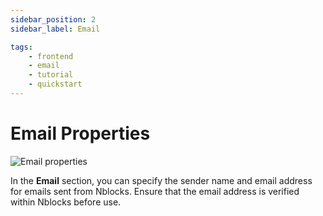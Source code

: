 ```yaml
---
sidebar_position: 2
sidebar_label: Email

tags:
    - frontend
    - email
    - tutorial
    - quickstart
---
```



# Email Properties
![Email properties](../assets/branding/email-settings.png)

In the **Email** section, you can specify the sender name and email address for emails sent from Nblocks. Ensure that the email address is verified within Nblocks before use.
